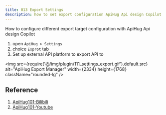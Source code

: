 ```yaml
---
title: 013 Export Settings
description: how to set export configuration ApiHug Api design Copilot.
---
```


How to configure different export target configuration with ApiHug Api design Copilot

1. open `ApiHug > Settings`
2. choice `Exprot` tab
3. Set up external API platform to export API to

<img src={require('@/img/plugin/111_settings_export.gif').default.src} alt="ApiHug Export Manager" width={2334} height={1768} className="rounded-lg" />

## Reference

1. [ApiHug101-Bilibili](https://space.bilibili.com/666522636)
2. [ApiHug101-Youtube](https://youtube.com/@ApiHug?si=C1yw0poHA01zbmyj)

